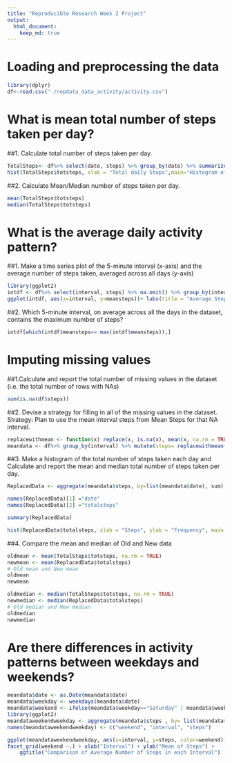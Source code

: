 ---
title: "Reproducible Research Week 2 Project"
output: 
  html_document: 
    keep_md: true 
---
# Loading and preprocessing the data
```{r setup, echo=TRUE}

library(dplyr)
df<-read.csv("./repdata_data_activity/activity.csv")
```


# What is mean total number of steps taken per day?
##1. Calculate total number of steps taken per day.

```{r}
TotalSteps<- df%>% select(date, steps) %>% group_by(date) %>% summarize(totsteps= sum(steps)) %>% na.omit()
hist(TotalSteps$totsteps, xlab = "Total daily Steps",main="Histogram of Total Steps by day", breaks = 20)
```

##2. Calculate Mean/Median number of steps taken per day.
```{r}
mean(TotalSteps$totsteps)
median(TotalSteps$totsteps)

```


# What is the average daily activity pattern?
##1. Make a time series plot of the 5-minute interval (x-axis) and the average number of steps taken, averaged across all days (y-axis)
```{r}
library(ggplot2)
intdf <- df%>% select(interval, steps) %>% na.omit() %>% group_by(interval) %>% summarize(meansteps= mean(steps)) 
ggplot(intdf, aes(x=interval, y=meansteps))+ labs(title = "Average Steps by Interval", x = "Interval", y = "Steps")+  geom_line() 

```



##2. Which 5-minute interval, on average across all the days in the dataset, contains the maximum number of steps?  
```{r}
intdf[which(intdf$meansteps== max(intdf$meansteps)),]


```
# Imputing missing values
##1.Calculate and report the total number of missing values in the dataset (i.e. the total number of rows with NAs)
```{r}
sum(is.na(df$steps))

```
##2. Devise a strategy for filling in all of the missing values in the dataset.
Strategy: Plan to  use the mean interval steps from Mean Steps for that NA interval.
```{r}
replacewithmean <- function(x) replace(x, is.na(x), mean(x, na.rm = TRUE))
meandata <- df%>% group_by(interval) %>% mutate(steps= replacewithmean(steps))

```
##3. Make a histogram of the total number of steps taken each day and Calculate and report the mean and median total number of steps taken per day.
```{r}
ReplacedData <- aggregate(meandata$steps, by=list(meandata$date), sum)

names(ReplacedData)[1] ="date"
names(ReplacedData)[2] ="totalsteps"

summary(ReplacedData)

hist(ReplacedData$totalsteps, xlab = "Steps", ylab = "Frequency", main = "Total Daily Steps", breaks = 20)

```
##4. Compare the mean and median of Old and New data
```{r }
oldmean <- mean(TotalSteps$totsteps, na.rm = TRUE)
newmean <- mean(ReplacedData$totalsteps)
# Old mean and New mean
oldmean
newmean

oldmedian <- median(TotalSteps$totsteps, na.rm = TRUE)
newmedian <- median(ReplacedData$totalsteps)
# Old median and New median
oldmedian
newmedian
```
# Are there differences in activity patterns between weekdays and weekends?
```{r}
meandata$date <- as.Date(meandata$date)
meandata$weekday <- weekdays(meandata$date)
meandata$weekend <- ifelse(meandata$weekday=="Saturday" | meandata$weekday=="Sunday", "Weekend", "Weekday" )
library(ggplot2)
meandataweekendweekday <- aggregate(meandata$steps , by= list(meandata$weekend, meandata$interval), na.omit(mean))
names(meandataweekendweekday) <- c("weekend", "interval", "steps")

ggplot(meandataweekendweekday, aes(x=interval, y=steps, color=weekend)) + geom_line()+
facet_grid(weekend ~.) + xlab("Interval") + ylab("Mean of Steps") +
    ggtitle("Comparison of Average Number of Steps in each Interval")
```

